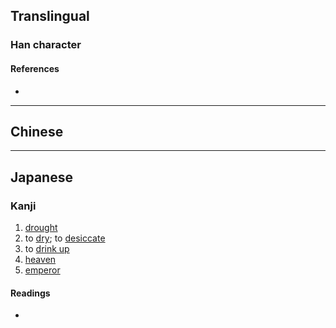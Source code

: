 {{character info/new}}
==Translingual==

===Han character===
{{Han char|rn=5|rad=乙|as=08|sn=9|four=42410|canj=JJU,XJJU|ids=⿰龺乚}}

====References====
* {{Han ref|kx=0084.210|dkj=00194|hdz=10056.010|uh=4E79|ud=20089}}

----

==Chinese==
{{zh-see|乾|v}}

----

==Japanese==

===Kanji===
{{ja-kanji|grade=|rs=乙08}}

# [[drought]]
# to [[dry]]; to [[desiccate]]
# to [[drink up]]
# [[heaven]]
# [[emperor]]

====Readings====
* {{ja-readings|on=かん, けん|kun=かわ-く}}